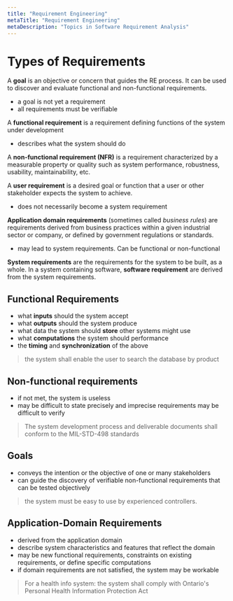 ```yaml
---
title: "Requirement Engineering"
metaTitle: "Requirement Engineering"
metaDescription: "Topics in Software Requirement Analysis"
---
```


# Types of Requirements

A **goal** is an objective or concern that guides the RE process. It can be used to discover and evaluate functional and non-functional requirements.
- a goal is not yet a requirement
- all requirements must be verifiable

A **functional requirement** is a requirement defining functions of the system under development
- describes what the system should do

A **non-functional requirement (NFR)** is a requirement characterized by a measurable property or quality such as system performance, robustness, usability, maintainability, etc.

A **user requirement** is a desired goal or function that a user or other stakeholder expects the system to achieve.    
- does not necessarily become a system requirement

**Application domain requirements** (sometimes called *business rules*) are requirements derived from business practices within a given industrial sector or company, or defined by government regulations or standards.
- may lead to system requirements. Can be functional or non-functional

**System requirements** are the requirements for the system to be built, as a whole. In a system containing software, **software requirement** are derived from the system requirements.

## Functional Requirements
- what **inputs** should the system accept
- what **outputs** should the system produce
- what data the system should **store** other systems might use
- what **computations** the system should performance
- the **timing** and **synchronization** of the above

> the system shall enable the user to search the database by product

## Non-functional requirements

- if not met, the system is useless
- may be difficult to state precisely and imprecise requirements may be difficult to verify

> The system development process and deliverable documents shall conform to the MIL-STD-498 standards

## Goals
- conveys the intention or the objective of one or many stakeholders
- can guide the discovery of verifiable non-functional requirements that can be tested objectively

> the system must be easy to use by experienced controllers. 


## Application-Domain Requirements
- derived from the application domain
- describe system characteristics and features that reflect the domain
- may be new functional requirements, constraints on existing requirements, or define specific computations
- if domain requirements are not satisfied, the system may be workable

> For a health info system: the system shall comply with Ontario's Personal Health Information Protection Act

